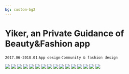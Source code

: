 ```yaml
---
bg: custom-bg2
---
```



# Yiker, an Private Guidance of Beauty&Fashion app

`2017.06-2018.01`  `App design`  `Community & fashion design` 

<Image src="/yiker/yiker_01.png" className="my-6 rounded-lg" />
<Image src="/yiker/yiker_02.png" className="my-6 rounded-lg" />
<Image src="/yiker/yiker_03.png" className="my-6 rounded-lg" />
<Image src="/yiker/yiker_04.png" className="my-6 rounded-lg" />
<Image src="/yiker/yiker_05.png" className="my-6 rounded-lg" />
<Image src="/yiker/yiker_06.png" className="my-6 rounded-lg" />
<Image src="/yiker/yiker_07.png" className="my-6 rounded-lg" />
<Image src="/yiker/yiker_08.png" className="my-6 rounded-lg" />
<Image src="/yiker/yiker_09.png" className="my-6 rounded-lg" />
<Image src="/yiker/yiker_10.png" className="my-6 rounded-lg" />
<Image src="/yiker/yiker_11.png" className="my-6 rounded-lg" />
<Image src="/yiker/yiker_12.png" className="my-6 rounded-lg" />
<Image src="/yiker/yiker_13.png" className="my-6 rounded-lg" />
<Image src="/yiker/yiker_14.png" className="my-6 rounded-lg" />
<Image src="/yiker/yiker_15.png" className="my-6 rounded-lg" />
<Image src="/yiker/yiker_16.png" className="my-6 rounded-lg" />

